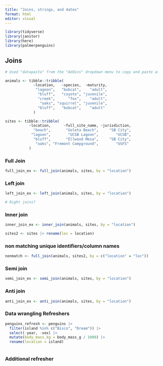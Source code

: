 ```yaml
---
title: "Joins, strings, and dates"
format: html
editor: visual
---
```


```r
library(tidyverse)
library(janitor)
library(here)
library(palmerpenguins)
```

## Joins

```r
# Used "datapasta" from the "Addins" dropdown menu to copy and paste as a tribble

animals <- tibble::tribble(
             ~location,   ~species,  ~maturity,
              "lagoon",   "bobcat",    "adult",
               "bluff",   "coyote", "juvenile",
               "creek",      "fox",    "adult",
                "oaks", "squirrel", "juvenile",
               "bluff",   "bobcat",    "adult"
             )

sites <- tibble::tribble(
           ~location,      ~full_site_name, ~jurisdiction,
             "beach",       "Goleta Beach",     "SB City",
            "lagoon",        "UCSB Lagoon",        "UCSB",
             "bluff",       "Ellwood Mesa",     "SB City",
              "oaks", "Fremont Campground",        "USFS"
           )

```

### Full Join

```r
full_join_ex <- full_join(animals, sites, by = "location")
```

### Left join

```r
left_join_ex <- left_join(animals, sites, by = "location")

# Right joins?
```

### Inner join

```r
inner_join_ex <- inner_join(animals, sites, by = "location")

sites2 <- sites |> rename(loc = location)
```

### non matching unique identifiers/column names

```r
nonmatch <- full_join(animals, sites2, by = c("location" = "loc"))
```

### Semi join

```r
semi_join_ex <- semi_join(animals, sites, by = "location")
```

### Anti join

```r
anti_join_ex <- anti_join(animals, sites, by = "location")
```

### Data wrangling Refreshers

```r
penguins_refresh <- penguins |> 
  filter(island %in% c("Bisco", "Dream")) |> 
  select(-year, -sex) |> 
  mutate(body_mass_kg = body_mass_g / 1000) |> 
  rename(location = island)
  
```


### Additional refresher

```r

```


